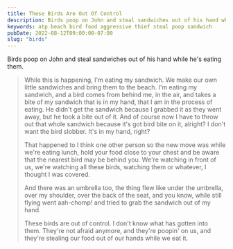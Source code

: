 ```yaml
---
title: These Birds Are Out Of Control
description: Birds poop on John and steal sandwiches out of his hand while he's eating them.
keywords: atp beach bird food aggressive thief steal poop sandwich
pubDate: 2022-08-12T09:00:00-07:00
slug: "birds"
---
```


Birds poop on John and steal sandwiches out of his hand while he's eating them.

> While this is happening, I'm eating my sandwich. We make our own little sandwiches and bring them to the beach. I'm eating my sandwich, and a bird comes from behind me, in the air, and takes a bite of my sandwich that is in my hand, that I am in the process of eating. He didn't get the sandwich because I grabbed it as they went away, but he took a bite out of it. And of course now I have to throw out that whole sandwich because it's got bird bite on it, alright? I don't want the bird slobber. It's in my hand, right?
>
> That happened to I think one other person so the new move was while we're eating lunch, hold your food close to your chest and be aware that the nearest bird may be behind you. We're watching in front of us, we're watching all these birds, watching them or whatever, I thought I was covered.
>
> And there was an umbrella too, the thing flew like under the umbrella, over my shoulder, over the back of the seat, and you know, while still flying went aah-chomp! and tried to grab the sandwich out of my hand.
>
> These birds are out of control. I don't know what has gotten into them. They're not afraid anymore, and they're poopin' on us, and they're stealing our food out of our hands while we eat it.
